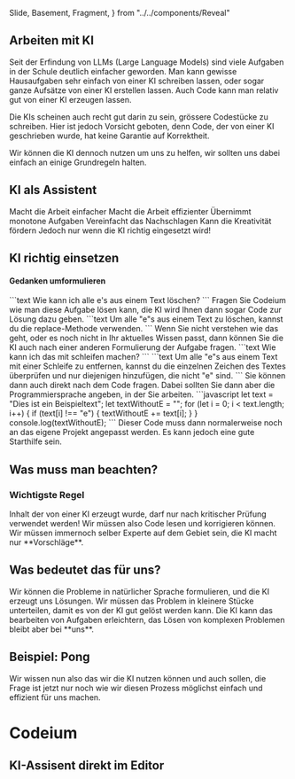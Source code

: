   Slide,
  Basement,
  Fragment,
} from "../../components/Reveal"



<Chapter>

## Arbeiten mit KI

Seit der Erfindung von LLMs (Large Language Models) sind viele Aufgaben in der
Schule deutlich einfacher geworden. Man kann gewisse Hausaufgaben sehr einfach
von einer KI schreiben lassen, oder sogar ganze Aufsätze von einer KI erstellen
lassen. Auch Code kann man relativ gut von einer KI erzeugen lassen.

Die KIs scheinen auch recht gut darin zu sein, grössere Codestücke zu schreiben.
Hier ist jedoch Vorsicht geboten, denn Code, der von einer KI geschrieben wurde,
hat keine Garantie auf Korrektheit.

Wir können die KI dennoch nutzen um uns zu helfen, wir sollten uns dabei einfach
an einige Grundregeln halten.

<VSpace space="2rem" />

<Presentation>
<Slide>
<h2>KI als Assistent</h2>
<Basement>
    <Fragment>Macht die Arbeit einfacher</Fragment>
    <Fragment>Macht die Arbeit effizienter</Fragment>
    <Fragment>Übernimmt monotone Aufgaben</Fragment>
    <Fragment>Vereinfacht das Nachschlagen</Fragment>
    <Fragment>Kann die Kreativität fördern</Fragment>
</Basement>
<Basement>Jedoch nur wenn die KI richtig eingesetzt wird!</Basement>
</Slide>
<Slide>
<h2>KI richtig einsetzen</h2>
<h4>Gedanken umformulieren</h4>
<Basement>
    <Fragment>
    ```text
    Wie kann ich alle e's aus einem Text löschen?
    ```
    </Fragment>
    <Fragment>
    Fragen Sie Codeium wie man diese Aufgabe lösen kann, die KI wird Ihnen dann sogar Code zur Lösung dazu geben.
    </Fragment>
</Basement>
<Basement>      
```text
Um alle "e"s aus einem Text zu löschen, kannst du die
replace-Methode verwenden.
```
</Basement>
<Basement>
    Wenn Sie nicht verstehen wie das geht, oder es noch nicht in Ihr aktuelles Wissen passt, dann können Sie die KI auch nach einer anderen Formulierung der Aufgabe fragen.
</Basement>
<Basement>
```text
Wie kann ich das mit schleifen machen?
```
</Basement>
<Basement>
```text
Um alle "e"s aus einem Text mit einer Schleife
zu entfernen, kannst du die einzelnen Zeichen 
des Textes überprüfen und nur diejenigen 
hinzufügen, die nicht "e" sind. 
```
</Basement>
<Basement>
    Sie können dann auch direkt nach dem Code fragen. Dabei sollten Sie dann aber die Programmiersprache angeben, in der Sie arbeiten.
</Basement>
<Basement>
```javascript
let text = "Dies ist ein Beispieltext";
let textWithoutE = "";
for (let i = 0; i < text.length; i++) {
    if (text[i] !== "e") {
        textWithoutE += text[i];
    }
}
console.log(textWithoutE);
```
</Basement>
<Basement>
    Dieser Code muss dann normalerweise noch an das eigene Projekt angepasst werden. Es kann jedoch eine gute Starthilfe sein.
</Basement>
</Slide>

<Slide>
  <h2>Was muss man beachten?</h2>
  <Basement>
    <h3>Wichtigste Regel</h3>
    Inhalt der von einer KI erzeugt wurde, darf nur nach kritischer Prüfung verwendet
    werden!
  </Basement>
  <Basement>Wir müssen also Code lesen und korrigieren können.</Basement>
  <Basement>
    Wir müssen immernoch selber Experte auf dem Gebiet sein, die KI macht nur
    **Vorschläge**.
  </Basement>
</Slide>

<Slide>
  <h2>Was bedeutet das für uns?</h2>
  <Basement>
    Wir können die Probleme in natürlicher Sprache formulieren, und die KI
    erzeugt uns Lösungen.
  </Basement>
  <Basement>
    Wir müssen das Problem in kleinere Stücke unterteilen, damit es von der KI
    gut gelöst werden kann.
  </Basement>
  <Basement>
    Die KI kann das bearbeiten von Aufgaben erleichtern, das Lösen von komplexen
    Problemen bleibt aber bei **uns**.
  </Basement>
</Slide>

<Slide>
  <h2>Beispiel: Pong</h2>
  <Basement>
    <Pong />

  </Basement>
</Slide>

</Presentation>

<VSpace space="2rem" />

Wir wissen nun also das wir die KI nutzen können und auch sollen, die Frage ist
jetzt nur noch wie wir diesen Prozess möglichst einfach und effizient für uns
machen.

<VSpace space="2rem" />

<Presentation>
  <Slide>
    <h1>Codeium</h1>
  </Slide>
  <Slide>
    <h2>KI-Assisent direkt im Editor</h2>
  </Slide>
</Presentation>

</Chapter>
